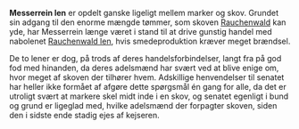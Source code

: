 {{title:Messerrein len}}
{{author:Laura Holmegaard}}
{{timestamp:2010-11-01T14:14:07Z}}
{{copyright:Messerrein len}}
'''Messerrein len''' er opdelt ganske ligeligt mellem marker og skov. Grundet sin adgang til den enorme mængde tømmer, som skoven [[Rauchenwald]] kan yde, har Messerrein længe været i stand til at drive gunstig handel med nabolenet [[Rauchenwald len]], hvis smedeproduktion kræver meget brændsel.

De to lener er dog, på trods af deres handelsforbindelser, langt fra på god fod med hinanden, da deres adelsmænd har svært ved at blive enige om, hvor meget af skoven der tilhører hvem. Adskillige henvendelser til senatet har heller ikke formået af afgøre dette spørgsmål én gang for alle, da det er utroligt svært at markere skel midt inde i en skov, og senatet egenligt i bund og grund er ligeglad med, hvilke adelsmænd der forpagter skoven, siden den i sidste ende stadig ejes af kejseren.